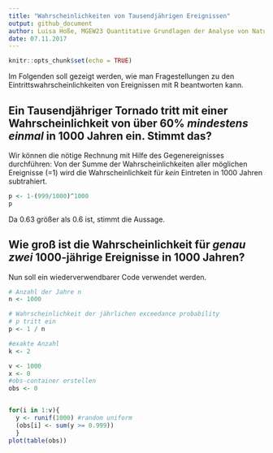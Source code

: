 ```yaml
---
title: "Wahrscheinlichkeiten von Tausendjährigen Ereignissen"
output: github_document
author: Luisa Hoße, MGEW23 Quantitative Grundlagen der Analyse von Naturgefahren, Universität Potsdam
date: 07.11.2017
---
```


```r
knitr::opts_chunk$set(echo = TRUE)
```

Im Folgenden soll gezeigt werden, wie man Fragestellungen zu den Eintrittswahrscheinlichkeiten von Ereignissen mit R beantworten kann.

## Ein Tausendjähriger Tornado tritt mit einer Wahrscheinlichkeit von über 60% *mindestens einmal* in 1000 Jahren ein. Stimmt das?

Wir können die nötige Rechnung mit Hilfe des Gegenereignisses durchführen: Von der Summe der Wahrscheinlichkeiten aller möglichen Ereignisse (=1) wird die Wahrscheinlichkeit für *kein* Eintreten in 1000 Jahren subtrahiert.

```r
p <- 1-(999/1000)^1000
p
```

Da 0.63 größer als 0.6 ist, stimmt die Aussage.


## Wie groß ist die Wahrscheinlichkeit für *genau zwei* 1000-jährige Ereignisse in 1000 Jahren?

Nun soll ein wiederverwendbarer Code verwendet werden.

```r
# Anzahl der Jahre n
n <- 1000

# Wahrscheinlichkeit der jährlichen exceedance probability
# p tritt ein
p <- 1 / n

#exakte Anzahl
k <- 2


```



```r
v <- 1000
x <- 0
#obs-container erstellen
obs <- 0


for(i in 1:v){
  y <- runif(1000) #random uniform
  (obs[i] <- sum(y >= 0.999))
  }
plot(table(obs))

```
